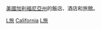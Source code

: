 {{Commons cat|Hotels in California}}
[[美國|美國]][[加利福尼亞州|加利福尼亞州]]的飯店、酒店和旅館。

[[Category:加利福尼亞州建築物|L旅]]
[[Category:美國各州旅館|California]]
[[Category:加利福尼亚州旅遊|L旅]]